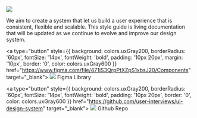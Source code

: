 
<Meta title="Intro" />

<div style={{ width: '50%', margin: '0 auto', textAlign: 'center'}}>
<img src={ImageFile} />

We aim to create a system that let us build a user experience that is consistent, flexible and scalable.
This style guide is living documentation that will be updated as we continue to evolve and improve our design system.

<a type="button" style={{
        background: colors.uxGray200,
        borderRadius: '60px',
        fontSize: '14px',
        fontWeight: 'bold',
        padding: '10px 20px',
        margin: '10px',
        border: '0',
        color: colors.uxGray600
    }}
    href="https://www.figma.com/file/471iS3QrpPtXZpS1xbsJ20/Components"
    target="_blank">
    <img src={FigmaLogo} /> Figma Library
</a>

<a type="button" style={{
        background: colors.uxGray200,
        borderRadius: '60px',
        fontSize: '14px',
        fontWeight: 'bold',
        padding: '10px 20px',
        border: '0',
        color: colors.uxGray600
    }}
    href="https://github.com/user-interviews/ui-design-system"
    target="_blank">
    <img src={GithubLogo} /> Github Repo
</a>

</div>
